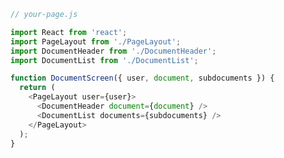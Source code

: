 ```js
// your-page.js

import React from 'react';
import PageLayout from './PageLayout';
import DocumentHeader from './DocumentHeader';
import DocumentList from './DocumentList';

function DocumentScreen({ user, document, subdocuments }) {
  return (
    <PageLayout user={user}>
      <DocumentHeader document={document} />
      <DocumentList documents={subdocuments} />
    </PageLayout>
  );
}
```